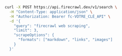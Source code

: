 ```bash cURL
curl -X POST https://api.firecrawl.dev/v1/search \
  -H "Content-Type: application/json" \
  -H "Authorization: Bearer fc-VOTRE_CLÉ_API" \
  -d '{
    "query": "firecrawl web scraping",
    "limit": 3,
    "scrapeOptions": {
      "formats": ["markdown", "links", "images"]
    }
  }'
```
